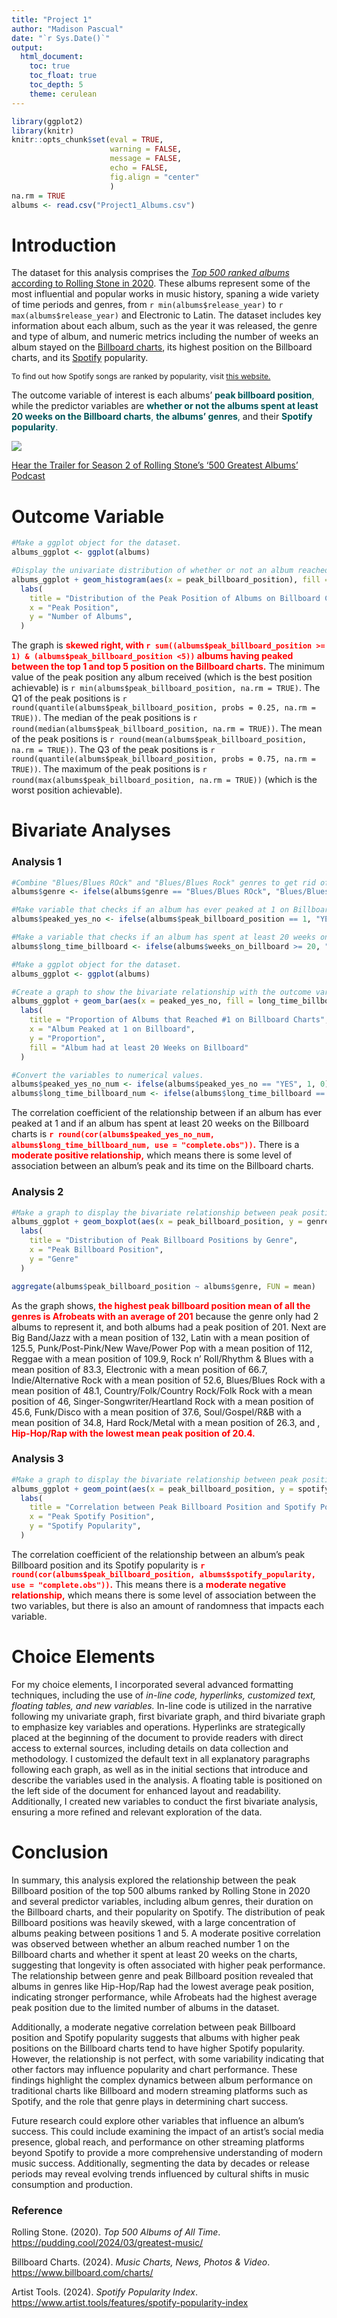 ---
title: "Project 1"
author: "Madison Pascual"
date: "`r Sys.Date()`"
output:
  html_document:
    toc: true
    toc_float: true
    toc_depth: 5
    theme: cerulean
---

```{r, echo = FALSE}
library(ggplot2)
library(knitr)
knitr::opts_chunk$set(eval = TRUE,
                      warning = FALSE, 
                      message = FALSE, 
                      echo = FALSE,
                      fig.align = "center"
                      )
na.rm = TRUE
albums <- read.csv("Project1_Albums.csv")
```

# **Introduction**

The dataset for this analysis comprises the [*Top 500 ranked albums* according to Rolling Stone in 2020](https://pudding.cool/2024/03/greatest-music/). These albums represent some of the most influential and popular works in music history, spaning a wide variety of time periods and genres, from `r min(albums$release_year)` to `r max(albums$release_year)` and Electronic to Latin. The dataset includes key information about each album, such as the year it was released, the genre and type of album, and numeric metrics including the number of weeks an album stayed on the [Billboard charts](https://www.billboard.com/charts/), its highest position on the Billboard charts, and its [Spotify](https://open.spotify.com/) popularity.

[To find out how Spotify songs are ranked by popularity, visit [this website.](https://www.artist.tools/features/spotify-popularity-index#:~:text=This%20score%20is%20calculated%20based,your%20music%20performs%20over%20time.)]{style="font-size:12px;"}

The outcome variable of interest is each albums' [**peak billboard position**,]{style="color:#00555A"} while the predictor variables are [**whether or not the albums spent at least 20 weeks on the Billboard charts**, **the albums' genres**,]{style="color:#00555A"} and their [**Spotify popularity**.]{style="color:#00555A"}

![](https://www.rollingstone.com/wp-content/uploads/2020/10/500-albums-trailer.jpg?w=1581&h=1013&crop=1)

<figcaption>[Hear the Trailer for Season 2 of Rolling Stone’s ‘500 Greatest Albums’ Podcast](https://www.google.com/url?sa=i&url=https%3A%2F%2Fwww.rollingstone.com%2Fmusic%2Fmusic-news%2Frolling-stone-500-greatest-albums-podcast-1249006%2F&psig=AOvVaw2h7lAmhE0890LYc_I4v8V3&ust=1727477327105000&source=images&cd=vfe&opi=89978449&ved=0CBcQjhxqFwoTCOiXndfY4YgDFQAAAAAdAAAAABAX)</figcaption>

# **Outcome Variable**

```{r}
#Make a ggplot object for the dataset.
albums_ggplot <- ggplot(albums)

#Display the univariate distribution of whether or not an album reached 1 on Billboard with a "YES" or "NO".
albums_ggplot + geom_histogram(aes(x = peak_billboard_position), fill = "deepskyblue4", binwidth = 5) + 
  labs(
    title = "Distribution of the Peak Position of Albums on Billboard Charts",
    x = "Peak Position",
    y = "Number of Albums",
  )
```

The graph is [**skewed right, with `r sum((albums$peak_billboard_position >= 1) & (albums$peak_billboard_position <5))` albums having peaked between the top 1 and top 5 position on the Billboard charts.**]{style="color:red"} The minimum value of the peak position any album received (which is the best position achievable) is `r min(albums$peak_billboard_position, na.rm = TRUE)`. The Q1 of the peak positions is `r round(quantile(albums$peak_billboard_position, probs = 0.25, na.rm = TRUE))`. The median of the peak positions is `r round(median(albums$peak_billboard_position, na.rm = TRUE))`. The mean of the peak positions is `r round(mean(albums$peak_billboard_position, na.rm = TRUE))`. The Q3 of the peak positions is `r round(quantile(albums$peak_billboard_position, probs = 0.75, na.rm = TRUE))`. The maximum of the peak positions is `r round(max(albums$peak_billboard_position, na.rm = TRUE))` (which is the worst position achievable).

# **Bivariate Analyses**

### **Analysis 1**

```{r}
#Combine "Blues/Blues ROck" and "Blues/Blues Rock" genres to get rid of discrepency. 
albums$genre <- ifelse(albums$genre == "Blues/Blues ROck", "Blues/Blues Rock", albums$genre)

#Make variable that checks if an album has ever peaked at 1 on Billboard
albums$peaked_yes_no <- ifelse(albums$peak_billboard_position == 1, "YES", "NO") 

#Make a variable that checks if an album has spent at least 20 weeks on Billboard
albums$long_time_billboard <- ifelse(albums$weeks_on_billboard >= 20, "YES", "NO") 

#Make a ggplot object for the dataset.
albums_ggplot <- ggplot(albums)

#Create a graph to show the bivariate relationship with the outcome variable.
albums_ggplot + geom_bar(aes(x = peaked_yes_no, fill = long_time_billboard,), position = "fill") + 
  labs(
    title = "Proportion of Albums that Reached #1 on Billboard Charts",
    x = "Album Peaked at 1 on Billboard",
    y = "Proportion",
    fill = "Album had at least 20 Weeks on Billboard"
  )

#Convert the variables to numerical values.
albums$peaked_yes_no_num <- ifelse(albums$peaked_yes_no == "YES", 1, 0)
albums$long_time_billboard_num <- ifelse(albums$long_time_billboard == "YES", 1, 0)
```

The correlation coefficient of the relationship between if an album has ever peaked at 1 and if an album has spent at least 20 weeks on the Billboard charts is [**`r round(cor(albums$peaked_yes_no_num, albums$long_time_billboard_num, use = "complete.obs"))`.**]{style="color:red"} There is a [**moderate positive relationship,**]{style="color:red"} which means there is some level of association between an album's peak and its time on the Billboard charts.

### **Analysis 2**

```{r}
#Make a graph to display the bivariate relationship between peak position and genre.
albums_ggplot + geom_boxplot(aes(x = peak_billboard_position, y = genre), fill = "deepskyblue4") + 
  labs(
    title = "Distribution of Peak Billboard Positions by Genre",
    x = "Peak Billboard Position",
    y = "Genre"
  )

```

```{r, include = FALSE}
aggregate(albums$peak_billboard_position ~ albums$genre, FUN = mean)
```

As the graph shows, [**the highest peak billboard position mean of all the genres is Afrobeats with an average of 201**]{style="color:red"} because the genre only had 2 albums to represent it, and both albums had a peak position of 201. Next are Big Band/Jazz with a mean position of 132, Latin with a mean position of 125.5, Punk/Post-Pink/New Wave/Power Pop with a mean position of 112, Reggae with a mean position of 109.9, Rock n' Roll/Rhythm & Blues with a mean position of 83.3, Electronic with a mean position of 66.7, Indie/Alternative Rock with a mean position of 52.6, Blues/Blues Rock with a mean position of 48.1, Country/Folk/Country Rock/Folk Rock with a mean position of 46, Singer-Songwriter/Heartland Rock with a mean position of 45.6, Funk/Disco with a mean position of 37.6, Soul/Gospel/R&B with a mean position of 34.8, Hard Rock/Metal with a mean position of 26.3, and , <span style="color:red">**Hip-Hop/Rap with the lowest mean peak position of 20.4.**

### **Analysis 3**

```{r}
#Make a graph to display the bivariate relationship between peak position and spotify popularity. 
albums_ggplot + geom_point(aes(x = peak_billboard_position, y = spotify_popularity), color = "deepskyblue4") + 
  labs(
    title = "Correlation between Peak Billboard Position and Spotify Popularity",
    x = "Peak Spotify Position",
    y = "Spotify Popularity",
  )
```

The correlation coefficient of the relationship between an album's peak Billboard position and its Spotify popularity is [**`r round(cor(albums$peak_billboard_position, albums$spotify_popularity, use = "complete.obs"))`.**]{style="color:red"} This means there is a [**moderate negative relationship,**]{style="color:red"} which means there is some level of association between the two variables, but there is also an amount of randomness that impacts each variable.

# **Choice Elements**

For my choice elements, I incorporated several advanced formatting techniques, including the use of *in-line code, hyperlinks, customized text, floating tables, and new variables.* In-line code is utilized in the narrative following my univariate graph, first bivariate graph, and third bivariate graph to emphasize key variables and operations. Hyperlinks are strategically placed at the beginning of the document to provide readers with direct access to external sources, including details on data collection and methodology. I customized the default text in all explanatory paragraphs following each graph, as well as in the initial sections that introduce and describe the variables used in the analysis. A floating table is positioned on the left side of the document for enhanced layout and readability. Additionally, I created new variables to conduct the first bivariate analysis, ensuring a more refined and relevant exploration of the data.

# **Conclusion**

In summary, this analysis explored the relationship between the peak Billboard position of the top 500 albums ranked by Rolling Stone in 2020 and several predictor variables, including album genres, their duration on the Billboard charts, and their popularity on Spotify. The distribution of peak Billboard positions was heavily skewed, with a large concentration of albums peaking between positions 1 and 5. A moderate positive correlation was observed between whether an album reached number 1 on the Billboard charts and whether it spent at least 20 weeks on the charts, suggesting that longevity is often associated with higher peak performance. The relationship between genre and peak Billboard position revealed that albums in genres like Hip-Hop/Rap had the lowest average peak position, indicating stronger performance, while Afrobeats had the highest average peak position due to the limited number of albums in the dataset. 

Additionally, a moderate negative correlation between peak Billboard position and Spotify popularity suggests that albums with higher peak positions on the Billboard charts tend to have higher Spotify popularity. However, the relationship is not perfect, with some variability indicating that other factors may influence popularity and chart performance. These findings highlight the complex dynamics between album performance on traditional charts like Billboard and modern streaming platforms such as Spotify, and the role that genre plays in determining chart success.

Future research could explore other variables that influence an album’s success. This could include examining the impact of an artist’s social media presence, global reach, and performance on other streaming platforms beyond Spotify to provide a more comprehensive understanding of modern music success. Additionally, segmenting the data by decades or release periods may reveal evolving trends influenced by cultural shifts in music consumption and production.

### **Reference**

Rolling Stone. (2020). *Top 500 Albums of All Time*. [https://pudding.cool/2024/03/greatest-music/](https://pudding.cool/2024/03/greatest-music/)

Billboard Charts. (2024). *Music Charts, News, Photos & Video*. [https://www.billboard.com/charts/](https://www.billboard.com/charts/)

Artist Tools. (2024). *Spotify Popularity Index*. [https://www.artist.tools/features/spotify-popularity-index](https://www.artist.tools/features/spotify-popularity-index)
